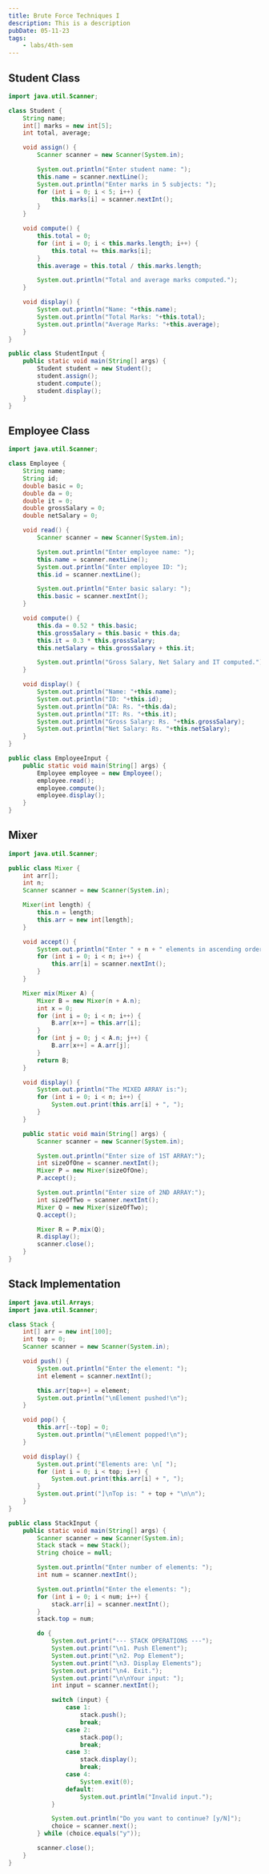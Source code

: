 ```yaml
---
title: Brute Force Techniques I
description: This is a description
pubDate: 05-11-23
tags:
	- labs/4th-sem
---
```


## Student Class

```java
import java.util.Scanner;

class Student {
	String name;
	int[] marks = new int[5];
	int total, average;

	void assign() {
		Scanner scanner = new Scanner(System.in);

		System.out.println("Enter student name: ");
		this.name = scanner.nextLine();
		System.out.println("Enter marks in 5 subjects: ");
		for (int i = 0; i < 5; i++) {
			this.marks[i] = scanner.nextInt();
		}
	}

	void compute() {
		this.total = 0;
		for (int i = 0; i < this.marks.length; i++) {
			this.total += this.marks[i];
		}
		this.average = this.total / this.marks.length;

		System.out.println("Total and average marks computed.");
	}

	void display() {
		System.out.println("Name: "+this.name);
		System.out.println("Total Marks: "+this.total);
		System.out.println("Average Marks: "+this.average);
	}
}

public class StudentInput {
	public static void main(String[] args) {
		Student student = new Student();
		student.assign();
		student.compute();
		student.display();
	}
}
```

## Employee Class

```java
import java.util.Scanner;

class Employee {
	String name;
	String id;
	double basic = 0;
	double da = 0;
	double it = 0;
	double grossSalary = 0;
	double netSalary = 0;

	void read() {
		Scanner scanner = new Scanner(System.in);

		System.out.println("Enter employee name: ");
		this.name = scanner.nextLine();
		System.out.println("Enter employee ID: ");
		this.id = scanner.nextLine();

		System.out.println("Enter basic salary: ");
		this.basic = scanner.nextInt();
	}

	void compute() {
		this.da = 0.52 * this.basic;
		this.grossSalary = this.basic + this.da;
		this.it = 0.3 * this.grossSalary;
		this.netSalary = this.grossSalary + this.it;

		System.out.println("Gross Salary, Net Salary and IT computed.");
	}

	void display() {
		System.out.println("Name: "+this.name);
		System.out.println("ID: "+this.id);
		System.out.println("DA: Rs. "+this.da);
		System.out.println("IT: Rs. "+this.it);
		System.out.println("Gross Salary: Rs. "+this.grossSalary);
		System.out.println("Net Salary: Rs. "+this.netSalary);
	}
}

public class EmployeeInput {
	public static void main(String[] args) {
		Employee employee = new Employee();
		employee.read();
		employee.compute();
		employee.display();
	}
}
```

## Mixer

```java
import java.util.Scanner;

public class Mixer {
	int arr[];
	int n;
	Scanner scanner = new Scanner(System.in);

	Mixer(int length) {
		this.n = length;
		this.arr = new int[length];
	}

	void accept() {
		System.out.println("Enter " + n + " elements in ascending order:");
		for (int i = 0; i < n; i++) {
			this.arr[i] = scanner.nextInt();
		}
	}

	Mixer mix(Mixer A) {
		Mixer B = new Mixer(n + A.n);
		int x = 0;
		for (int i = 0; i < n; i++) {
			B.arr[x++] = this.arr[i];
		}
		for (int j = 0; j < A.n; j++) {
			B.arr[x++] = A.arr[j];
		}
		return B;
	}

	void display() {
		System.out.println("The MIXED ARRAY is:");
		for (int i = 0; i < n; i++) {
			System.out.print(this.arr[i] + ", ");
		}
	}

	public static void main(String[] args) {
		Scanner scanner = new Scanner(System.in);

		System.out.println("Enter size of 1ST ARRAY:");
		int sizeOfOne = scanner.nextInt();
		Mixer P = new Mixer(sizeOfOne);
		P.accept();

		System.out.println("Enter size of 2ND ARRAY:");
		int sizeOfTwo = scanner.nextInt();
		Mixer Q = new Mixer(sizeOfTwo);
		Q.accept();

		Mixer R = P.mix(Q);
		R.display();
		scanner.close();
	}
}
```

## Stack Implementation

```java
import java.util.Arrays;
import java.util.Scanner;

class Stack {
	int[] arr = new int[100];
	int top = 0;
	Scanner scanner = new Scanner(System.in);

	void push() {
		System.out.println("Enter the element: ");
		int element = scanner.nextInt();

		this.arr[top++] = element;
		System.out.println("\nElement pushed!\n");
	}

	void pop() {
		this.arr[--top] = 0;
		System.out.println("\nElement popped!\n");
	}

	void display() {
		System.out.print("Elements are: \n[ ");
		for (int i = 0; i < top; i++) {
			System.out.print(this.arr[i] + ", ");
		}
		System.out.print("]\nTop is: " + top + "\n\n");
	}
}

public class StackInput {
	public static void main(String[] args) {
		Scanner scanner = new Scanner(System.in);
		Stack stack = new Stack();
		String choice = null;

		System.out.println("Enter number of elements: ");
		int num = scanner.nextInt();

		System.out.println("Enter the elements: ");
		for (int i = 0; i < num; i++) {
			stack.arr[i] = scanner.nextInt();
		}
		stack.top = num;

		do {
			System.out.print("--- STACK OPERATIONS ---");
			System.out.print("\n1. Push Element");
			System.out.print("\n2. Pop Element");
			System.out.print("\n3. Display Elements");
			System.out.print("\n4. Exit.");
			System.out.print("\n\nYour input: ");
			int input = scanner.nextInt();

			switch (input) {
				case 1:
					stack.push();
					break;
				case 2:
					stack.pop();
					break;
				case 3:
					stack.display();
					break;
				case 4:
					System.exit(0);
				default:
					System.out.println("Invalid input.");
			}

			System.out.println("Do you want to continue? [y/N]");
			choice = scanner.next();
		} while (choice.equals("y"));

		scanner.close();
	}
}
```
